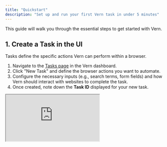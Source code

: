```yaml
---
title: "Quickstart"
description: "Set up and run your first Vern task in under 5 minutes"
---
```


This guide will walk you through the essential steps to get started with Vern.

## 1. Create a Task in the UI

Tasks define the specific actions Vern can perform within a browser.

1.  Navigate to the [Tasks page](https://vern.so/tasks) in the Vern dashboard.
2.  Click "New Task" and define the browser actions you want to automate.
3.  Configure the necessary inputs (e.g., search terms, form fields) and how Vern should interact with websites to complete the task.
4.  Once created, note down the **Task ID** displayed for your new task.

<div style={{ position: "relative", paddingBottom: "56.25%", height: 0 }}>
  <iframe
    className="shadow-lg"
    style={{
      position: "absolute",
      top: 0,
      left: 0,
      width: "100%",
      height: "100%",
    }}
    src="https://www.tella.tv/video/cm9831o4j00000bih6mv481m2/embed?b=0&title=0&a=1&loop=1&autoPlay=true&t=0&muted=1&wt=0"
    allowFullScreen={true}
    allowTransparency={false}
  />
</div>

## 2. Install the SDK

```bash
npm install vern
```

## 3. Initialize the SDK

Import and initialize the Vern SDK with your API key:

```typescript
import Vern from "vern";

const vern = Vern({ apiKey: "YOUR_API_KEY" });
```

## 4. Run a Task

You can run a task in two ways:

### Option 1: Call the task directly

If your task is named `getCarDetails`, you can call it directly:

```typescript
const run = await vern.getCarDetails({ registration: "YLG19A" });
```

### Option 2: Use the createRun method

Alternatively, use the explicit `createRun` method:

```typescript
const run = await vern.createRun({
  taskId: "getCarDetails",
  inputs: { registration: "YLG19A" },
});
```

**Example response to creating a run:**

```json
{
  "run_id": "29c47376-03b4-4402-84c8-4d2a555b1a4a",
  "queued_at": "2025-05-05T02:07:58.452501Z",
  "inputs": {
    "registration": "YLG19A"
  }
}
```

## 5. Poll for Run Completion

You can poll for the run to complete using a helper function:

```typescript
async function pollRunUntilComplete(runId, interval = 2000) {
  while (true) {
    const runDetails = await vern.getRun(runId);
    if (runDetails.status === "completed") {
      return runDetails;
    }
    await new Promise((resolve) => setTimeout(resolve, interval));
  }
}

const completedRun = await pollRunUntilComplete(run.id);
// completedRun.result will have the extracted response data when done (if specified)
```

**Example of a completed run response:**

```json
{
  "id": "1acsd6-03b4-4402-84c8-4d2a555b1a4a",
  "task": "Get car details",
  "status": "completed",
  "created_at": "2025-05-05T02:07:58.444979Z",
  "started_at": "2025-05-05T02:09:23.379952Z",
  "completed_at": "2025-05-05T02:09:23.379952Z",
  "inputs": {
    "registration": "YLG19A"
  }
  "response": {
    "carDetails": {
      "make": "Hyundai",
      "model": "i30",
      "year": "2017"
    }
  }
}
```

## Next Steps

You've successfully defined a task and executed a run!

Explore the documentation further to learn about:

- Creating more complex browser automation tasks
- Setting up advanced configurations
- Error handling and debugging
- Integrating Vern with your application workflow
